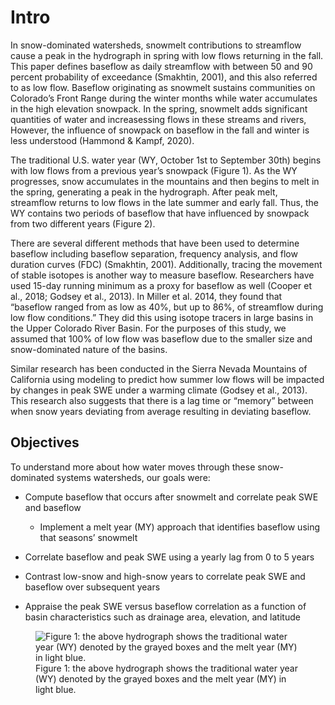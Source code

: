# Intro

In snow-dominated watersheds, snowmelt contributions to streamflow cause a peak in the hydrograph in spring with low flows returning in the fall. This paper defines baseflow as daily streamflow with between 50 and 90 percent probability of exceedance (Smakhtin, 2001), and this also referred to as low flow. Baseflow originating as snowmelt sustains communities on Colorado's Front Range during the winter months while water accumulates in the high elevation snowpack. In the spring, snowmelt adds significant quantities of water and increasessing flows in these streams and rivers, However, the influence of snowpack on baseflow in the fall and winter is less understood (Hammond & Kampf, 2020).

The traditional U.S. water year (WY, October 1st to September 30th) begins with low flows from a previous year's snowpack (Figure 1). As the WY progresses, snow accumulates in the mountains and then begins to melt in the spring, generating a peak in the hydrograph. After peak melt, streamflow returns to low flows in the late summer and early fall. Thus, the WY contains two periods of baseflow that have influenced by snowpack from two different years (Figure 2).

There are several different methods that have been used to determine baseflow including baseflow separation, frequency analysis, and flow duration curves (FDC) (Smakhtin, 2001). Additionally, tracing the movement of stable isotopes is another way to measure baseflow. Researchers have used 15-day running minimum as a proxy for baseflow as well (Cooper et al., 2018; Godsey et al., 2013). In Miller et al. 2014, they found that "baseflow ranged from as low as 40%, but up to 86%, of streamflow during low flow conditions." They did this using isotope tracers in large basins in the Upper Colorado River Basin. For the purposes of this study, we assumed that 100% of low flow was baseflow due to the smaller size and snow-dominated nature of the basins.

Similar research has been conducted in the Sierra Nevada Mountains of California using modeling to predict how summer low flows will be impacted by changes in peak SWE under a warming climate (Godsey et al., 2013). This research also suggests that there is a lag time or "memory" between when snow years deviating from average resulting in deviating baseflow.

## Objectives

To understand more about how water moves through these snow-dominated systems watersheds, our goals were:

-   Compute baseflow that occurs after snowmelt and correlate peak SWE and baseflow

    -   Implement a melt year (MY) approach that identifies baseflow using that seasons' snowmelt

-   Correlate baseflow and peak SWE using a yearly lag from 0 to 5 years

-   Contrast low-snow and high-snow years to correlate peak SWE and baseflow over subsequent years

-   Appraise the peak SWE versus baseflow correlation as a function of basin characteristics such as drainage area, elevation, and latitude

![Figure 1: the above hydrograph shows the traditional water year (WY) denoted by the grayed boxes and the melt year (MY) in light blue.](\~/WR440/mysnobook/fig1.jpg)
